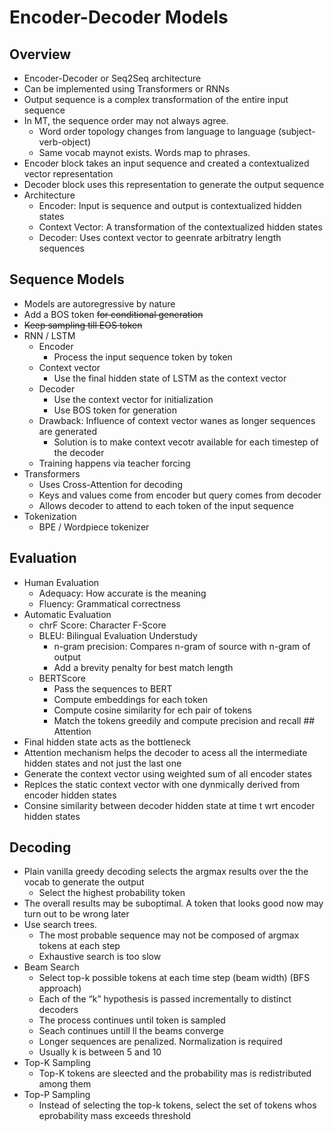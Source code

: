 # Encoder-Decoder Models

## Overview

-   Encoder-Decoder or Seq2Seq architecture
-   Can be implemented using Transformers or RNNs
-   Output sequence is a complex transformation of the entire input sequence
-   In MT, the sequence order may not always agree.
    -   Word order topology changes from language to language (subject-verb-object)
    -   Same vocab maynot exists. Words map to phrases.
-   Encoder block takes an input sequence and created a contextualized vector representation
-   Decoder block uses this representation to generate the output sequence
-   Architecture
    -   Encoder: Input is sequence and output is contextualized hidden states
    -   Context Vector: A transformation of the contextualized hidden states
    -   Decoder: Uses context vector to geenrate arbitratry length sequences

## Sequence Models

-   Models are autoregressive by nature
-   Add a BOS token <s> for conditional generation
-   Keep sampling till EOS token </s>
-   RNN / LSTM
    -   Encoder
        -   Process the input sequence token by token
    -   Context vector
        -   Use the final hidden state of LSTM as the context vector
    -   Decoder
        -   Use the context vector for initialization
        -   Use BOS token for generation
    -   Drawback: Influence of context vector wanes as longer sequences are generated
        -   Solution is to make context vecotr available for each timestep of the decoder
    -   Training happens via teacher forcing
-   Transformers
    -   Uses Cross-Attention for decoding
    -   Keys and values come from encoder but query comes from decoder
    -   Allows decoder to attend to each token of the input sequence
-   Tokenization
    -   BPE / Wordpiece tokenizer

## Evaluation

-   Human Evaluation
    -   Adequacy: How accurate is the meaning
    -   Fluency: Grammatical correctness
-   Automatic Evaluation
    -   chrF Score: Character F-Score
    -   BLEU: Bilingual Evaluation Understudy
        -   n-gram precision: Compares n-gram of source with n-gram of output
        -   Add a brevity penalty for best match length
    -   BERTScore
        -   Pass the sequences to BERT
        -   Compute embeddings for each token
        -   Compute cosine similarity for ech pair of tokens
        -   Match the tokens greedily and compute precision and recall \## Attention
-   Final hidden state acts as the bottleneck
-   Attention mechanism helps the decoder to acess all the intermediate hidden states and not just the last one
-   Generate the context vector using weighted sum of all encoder states
-   Replces the static context vector with one dynmically derived from encoder hidden states
-   Consine similarity between decoder hidden state at time t wrt encoder hidden states

## Decoding

-   Plain vanilla greedy decoding selects the argmax results over the the vocab to generate the output
    -   Select the highest probability token
-   The overall results may be suboptimal. A token that looks good now may turn out to be wrong later
-   Use search trees.
    -   The most probable sequence may not be composed of argmax tokens at each step
    -   Exhaustive search is too slow
-   Beam Search
    -   Select top-k possible tokens at each time step (beam width) (BFS approach)
    -   Each of the "k" hypothesis is passed incrementally to distinct decoders
    -   The process continues until </s> token is sampled
    -   Seach continues untill ll the beams converge
    -   Longer sequences are penalized. Normalization is required
    -   Usually k is between 5 and 10
-   Top-K Sampling
    -   Top-K tokens are sleected and the probability mas is redistributed among them
-   Top-P Sampling
    -   Instead of selecting the top-k tokens, select the set of tokens whos eprobability mass exceeds threshold
